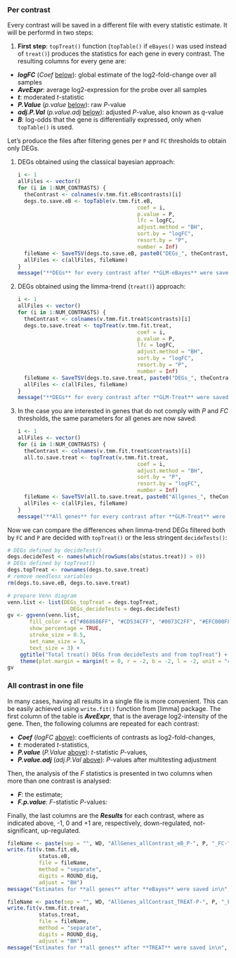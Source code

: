 
### Per contrast {#global-estimates}

Every contrast will be saved in a different file with every statistic estimate. It will be performd in two steps:

1. **First step**: `topTreat()` function (`topTable()` if `eBayes()` was used instead of `treat()`) produces the statistics for each gene in every contrast. The resulting columns for every gene are:
* ***logFC*** (_Coef_ [below](#per-contrast)): global estimate of the log2-fold-change over all samples
* ***AveExpr***: average log2-expression for the probe over all samples
* ***t***: moderated _t_-statistic
* ***P.Value*** (_p.value_ [below](#per-contrast)): raw _P_-value
* ***adj.P.Val*** (_p.value.adj_ [below](#per-contrast)): adjusted _P_-value, also known as _q_-value
* ***B***: log-odds that the gene is differentially expressed, only when `topTable()` is used.

Let's produce the files after filtering genes per `P` and `FC` thresholds to obtain only DEGs. 

1. DEGs obtained using the classical bayesian approach:

    ```r
    i <- 1
    allFiles <- vector()
    for (i in 1:NUM_CONTRASTS) {
      theContrast <- colnames(v.tmm.fit.eB$contrasts)[i]
      degs.to.save.eB <- topTable(v.tmm.fit.eB, 
                                          coef = i, 
                                          p.value = P, 
                                          lfc = logFC, 
                                          adjust.method = "BH",
                                          sort.by = "logFC",
                                          resort.by = "P",
                                          number = Inf)
      fileName <- SaveTSV(degs.to.save.eB, paste0("DEGs_", theContrast, "_eB_P-", P, "_FC-", FC, "_"))
      allFiles <- c(allFiles, fileName)
    }
    message("**DEGs** for every contrast after **GLM-eBayes** were saved in files \n", toString(allFiles))
    ```


2. DEGs obtained using the limma-trend (`treat()`) approach:

    ```r
    i <- 1
    allFiles <- vector()
    for (i in 1:NUM_CONTRASTS) {
      theContrast <- colnames(v.tmm.fit.treat$contrasts)[i]
      degs.to.save.treat <- topTreat(v.tmm.fit.treat, 
                                          coef = i, 
                                          p.value = P, 
                                          lfc = logFC, 
                                          adjust.method = "BH",
                                          sort.by = "logFC",
                                          resort.by = "P",
                                          number = Inf)
      fileName <- SaveTSV(degs.to.save.treat, paste0("DEGs_", theContrast, "_TREAT_P-", P, "_FC-", FC, "_"))
      allFiles <- c(allFiles, fileName)
    }
    message("**DEGs** for every contrast after **GLM-Treat** were saved in files \n", toString(allFiles))
    ```

3. In the case you are interested in genes that do not comply with _P_ and _FC_ thresholds, the same parameters for all genes are now saved:

    ```r
    i <- 1
    allFiles <- vector()
    for (i in 1:NUM_CONTRASTS) {
      theContrast <- colnames(v.tmm.fit.treat$contrasts)[i]
      all.to.save.treat <- topTreat(v.tmm.fit.treat, 
                                          coef = i, 
                                          adjust.method = "BH",
                                          sort.by = "P",
                                          resort.by = "logFC",
                                          number = Inf)
      fileName <- SaveTSV(all.to.save.treat, paste0("Allgenes_", theContrast, "_TREAT_"))
      allFiles <- c(allFiles, fileName)
    }
    message("**All genes** for every contrast after **GLM-Treat** were saved in files \n", toString(allFiles))
    ```


Now we can compare the differences when limma-trend DEGs filtered both by `FC` and `P` are decided with `topTreat()` or the less stringent `decideTests()`:

```r
# DEGs defined by decideTest()
degs.decideTest <- names(which(rowSums(abs(status.treat)) > 0))
# DEGs defined by topTreat()
degs.topTreat <- rownames(degs.to.save.treat)
# remove needless variables
rm(degs.to.save.eB, degs.to.save.treat)

# prepare Venn diagram
venn.list <- list(DEGs_topTreat = degs.topTreat, 
                    DEGs_decideTests = degs.decideTest)
gv <- ggvenn(venn.list,
       fill_color = c("#868686FF", "#CD534CFF", "#0073C2FF", "#EFC000FF"),
       show_percentage = TRUE,
       stroke_size = 0.5, 
       set_name_size = 3,
       text_size = 3) +
    ggtitle("Total treat() DEGs from decideTests and from topTreat") +
    theme(plot.margin = margin(t = 0, r = -2, b = -2, l = -2, unit = "cm"))
gv
```


### All contrast in one file {#per-contrast}

In many cases, having all results in a single file is more convenient. This can be easily achieved using `write.fit()` function from [limma] package. The first column of the table is ***AveExpr***, that is the average log2-intensity of the gene. Then, the following columns are repeated for each contrast:

* ***Coef*** (_logFC_ [above](#global-estimates)):  coefficients of contrasts as log2-fold-changes, 
* ***t***: moderated _t_-statistics, 
* ***P.value*** (_P.Value_ [above](#global-estimates)): _t_-statistic _P_-values, 
* ***P.value.adj*** (_adj.P.Val_ [above](#global-estimates)): _P_-values after multitesting adjustment

Then, the analysis of the _F_ statistics is presented in two columns when more than one contrast is analysed:

* ***F***: the estimate;
* ***F.p.value***: _F_-statistic _P_-values:

Finally, the last columns are the ***Results*** for each contrast, where as indicated above, -1, 0 and +1 are, respectively, down-regulated, not-significant, up-regulated.

```r
fileName <- paste(sep = "", WD, "AllGenes_allContrast_eB_P-", P, "_FC-", FC, "_", HOY, ".tsv")
write.fit(v.tmm.fit.eB, 
          status.eB, 
          file = fileName, 
          method = "separate",
          digits = ROUND_dig, 
          adjust = "BH")
message("Estimates for **all genes** after **eBayes** were saved in\n", fileName)

fileName <- paste(sep = "", WD, "AllGenes_allContrast_TREAT-P-", P, "_FC-", FC, "_", HOY, ".tsv")
write.fit(v.tmm.fit.treat, 
          status.treat, 
          file = fileName, 
          method = "separate",
          digits = ROUND_dig, 
          adjust = "BH")
message("Estimates for **all genes** after **TREAT** were saved in\n", fileName)
```
